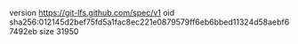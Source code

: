 version https://git-lfs.github.com/spec/v1
oid sha256:012145d2bef75fd5a1fac8ec221e0879579ff6eb6bbed11324d58aebf67492eb
size 31950
